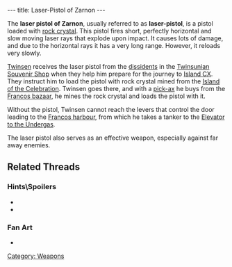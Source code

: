 ---
title: Laser-Pistol of Zarnon
---

{{Weapon|
Name=Laser-pistol|
Image=Laser.gif|
Enemy=Red enemies and lower|
Rate=Slow|
Damage=A lot|
Range=Infinite}}

The '''laser pistol of Zarnon''', usually referred to as '''laser-pistol''', is a pistol loaded with [[rock crystal]]. This pistol fires short, perfectly horizontal and slow moving laser rays that explode upon impact. It causes lots of damage, and due to the horizontal rays it has a very long range. However, it reloads very slowly.

[[Twinsen]] receives the laser pistol from the [[dissidents]] in the [[Twinsunian Souvenir Shop]] when they help him prepare for the journey to [[Island CX]]. They instruct him to load the pistol with rock crystal mined from the [[Island of the Celebration]]. Twinsen goes there, and with a [[pick-ax]] he buys from the [[Francos bazaar]], he mines the rock crystal and loads the pistol with it.

Without the pistol, Twinsen cannot reach the levers that control the door leading to the [[Francos harbour]], from which he takes a tanker to the [[Elevator to the Undergas]].

The laser pistol also serves as an effective weapon, especially against far away enemies.

== Related Threads ==
=== Hints\Spoilers ===
* {{thread|id=10088|title=rapid blaster}}
* {{thread|id=10125|title=Controband laser gun?}}

=== Fan Art ===
* {{thread|id=11287|title=Twinsen}}

[[Category: Weapons]]